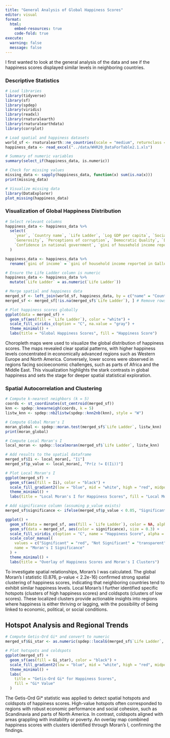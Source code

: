 ```yaml
---
title: "General Analysis of Global Happiness Scores"
editor: visual
format:
  html:
    embed-resources: true
    code-fold: true
execute:
  warning: false
  message: false
---
```


I first wanted to look at the general analysis of the data and see if the happiness scores displayed similar levels in neighboring countries. 

### Descriptive Statistics
```r
# Load libraries
library(tidyverse)
library(sf)
library(spdep)
library(viridis)
library(readxl)
library(rnaturalearth)
library(rnaturalearthdata)
library(corrplot)
```

```r
# Load spatial and happiness datasets
world_sf <- rnaturalearth::ne_countries(scale = "medium", returnclass = "sf")
happiness_data <- read_excel("../data/WHR20_DataForTable2.1.xls")
```

```r
# Summary of numeric variables
summary(select_if(happiness_data, is.numeric))
```

```r
# Check for missing values
missing_data <- sapply(happiness_data, function(x) sum(is.na(x)))
print(missing_data)

# Visualize missing data
library(DataExplorer)
plot_missing(happiness_data)
```


### Visualization of Global Happiness Distribution
```r
# Select relevant columns
happiness_data <- happiness_data %>%
  select(
    `year`, `Country name`, `Life Ladder`, `Log GDP per capita`, `Social support`, `Freedom to make life choices`, `Healthy life expectancy at birth`,
    `Generosity`, `Perceptions of corruption`, `Democratic Quality`, `Delivery Quality`, `GINI index (World Bank estimate), average 2000-2017, unbalanced panel`,
    `Confidence in national government`, `gini of household income reported in Gallup, by wp5-year`
  )

happiness_data <- happiness_data %>% 
  rename(`gini of income` = `gini of household income reported in Gallup, by wp5-year`)
```

```r
# Ensure the Life Ladder column is numeric
happiness_data <- happiness_data %>%
  mutate(`Life Ladder` = as.numeric(`Life Ladder`))
```

```r
# Merge spatial and happiness data
merged_sf <- left_join(world_sf, happiness_data, by = c("name" = "Country name"))
merged_sf <- merged_sf[!is.na(merged_sf$`Life Ladder`), ] # Remove rows with missing happiness scores

```

```r
# Plot happiness scores globally
ggplot(data = merged_sf) +
  geom_sf(aes(fill = `Life Ladder`), color = "white") +
  scale_fill_viridis_c(option = "C", na.value = "gray") +
  theme_minimal() +
  labs(title = "Global Happiness Scores", fill = "Happiness Score")

```

Choropleth maps were used to visualize the global distribution of happiness scores. The maps revealed clear spatial patterns, with higher happiness levels concentrated in economically advanced regions such as Western Europe and North America. Conversely, lower scores were observed in regions facing socioeconomic challenges, such as parts of Africa and the Middle East. This visualization highlights the stark contrasts in global happiness and sets the stage for deeper spatial statistical exploration.

### Spatial Autocorrelation and Clustering

```r
# Compute k-nearest neighbors (k = 5)
coords <- st_coordinates(st_centroid(merged_sf))
knn <- spdep::knearneigh(coords, k = 5)
listw_knn <- spdep::nb2listw(spdep::knn2nb(knn), style = "W")

# Compute Global Moran's I
moran_global <- spdep::moran.test(merged_sf$`Life Ladder`, listw_knn)
print(moran_global)

```

```r
# Compute Local Moran's I
local_moran <- spdep::localmoran(merged_sf$`Life Ladder`, listw_knn)

# Add results to the spatial dataframe
merged_sf$Ii <- local_moran[, "Ii"]
merged_sf$p_value <- local_moran[, "Pr(z != E(Ii))"]

# Plot Local Moran's I
ggplot(merged_sf) +
  geom_sf(aes(fill = Ii), color = "black") +
  scale_fill_gradient2(low = "blue", mid = "white", high = "red", midpoint = 0) +
  theme_minimal() +
  labs(title = "Local Moran's I for Happiness Scores", fill = "Local Moran's I")

```

```r
# Add significance column (assuming p_value exists)
merged_sf$significance <- ifelse(merged_sf$p_value < 0.05, "Significant", "Not Significant")
```

```r
ggplot() +
  geom_sf(data = merged_sf, aes(fill = `Life Ladder`), color = NA, alpha = 0.8) +
  geom_sf(data = merged_sf, aes(color = significance), size = 0.3) +
  scale_fill_viridis_c(option = "C", name = "Happiness Score", alpha = 0.8) +
  scale_color_manual(
    values = c("Significant" = "red", "Not Significant" = "transparent"),
    name = "Moran's I Significance"
  ) +
  theme_minimal() +
  labs(title = "Overlay of Happiness Scores and Moran's I Clusters")

```

To investigate spatial relationships, Moran’s I was calculated. The global Moran’s I statistic (0.876, p-value < 2.2e-16) confirmed strong spatial clustering of happiness scores, indicating that neighboring countries tend to exhibit similar happiness levels. Local Moran’s I further identified specific hotspots (clusters of high happiness scores) and coldspots (clusters of low scores). These localized clusters provide actionable insights into regions where happiness is either thriving or lagging, with the possibility of being linked to economic, political, or social conditions.

## Hotspot Analysis and Regional Trends

```r
# Compute Getis-Ord Gi* and convert to numeric
merged_sf$Gi_star <- as.numeric(spdep::localG(merged_sf$`Life Ladder`, listw_knn))

# Plot hotspots and coldspots
ggplot(merged_sf) +
  geom_sf(aes(fill = Gi_star), color = "black") +
  scale_fill_gradient2(low = "blue", mid = "white", high = "red", midpoint = 0) +
  theme_minimal() +
  labs(
    title = "Getis-Ord Gi* for Happiness Scores",
    fill = "Gi* Value"
  )

```

The Getis-Ord Gi* statistic was applied to detect spatial hotspots and coldspots of happiness scores. High-value hotspots often corresponded to regions with robust economic performance and social cohesion, such as Scandinavia and parts of North America. In contrast, coldspots aligned with areas grappling with instability or poverty. An overlay map combined happiness scores with clusters identified through Moran’s I, confirming the findings.
